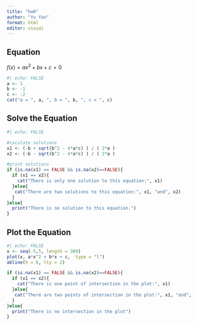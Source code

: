 ```yaml
---
title: "hw0"
author: "Yu Yan"
format: html
editor: visual
---
```


## Equation

$f(x) = ax^2+bx+c=0$

```r
#| echo: FALSE
a <- 1
b <- -1
c <- -2
cat("a = ", a, ", b = ", b, ", c = ", c)
```

## Solve the Equation

```r
#| echo: FALSE

#caculate solutions
x1 <- (-b + sqrt(b^2 - 4*a*c) ) / ( 2*a )
x2 <- (-b - sqrt(b^2 - 4*a*c) ) / ( 2*a )

#print solutions
if (is.na(x1) == FALSE && is.na(x2)==FALSE){
  if (x1 == x2){
    cat("There is only one solution to this equation:", x1)
  }else{
   cat("There are two solutions to this equation:", x1, "and", x2)
  }
}else{
  print("There is no solution to this equation.")
}

```

## Plot the Equation

```r
#| echo: FALSE
x <- seq(-5,5, length = 300)
plot(x, a*x^2 + b*x + c,  type = "l")
abline(h = 0, lty = 2)

if (is.na(x1) == FALSE && is.na(x2)==FALSE){
  if (x1 == x2){
    cat("There is one point of intersection in the plot:", x1)
  }else{
   cat("There are two points of intersection in the plot:", x1, "and", x2)
  }
}else{
  print("There is no intersection in the plot")
}
```
